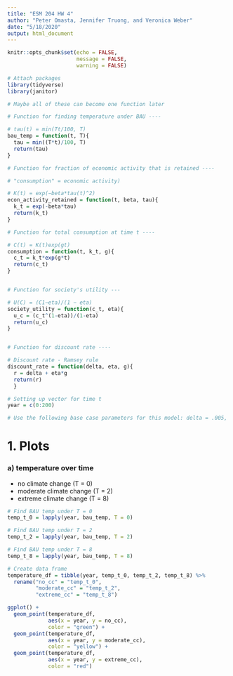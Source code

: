 ```yaml
---
title: "ESM 204 HW 4"
author: "Peter Omasta, Jennifer Truong, and Veronica Weber"
date: "5/18/2020"
output: html_document
---
```


```r
knitr::opts_chunk$set(echo = FALSE,
                      message = FALSE,
                      warning = FALSE)

# Attach packages
library(tidyverse)
library(janitor)
```

```r

# Maybe all of these can become one function later

# Function for finding temperature under BAU ----

# tau(t) = min(Tt/100, T)
bau_temp = function(t, T){
  tau = min((T*t)/100, T)
  return(tau)
}

# Function for fraction of economic activity that is retained ----

# "consumption" = economic activity)

# K(t) = exp(−beta*tau(t)^2)
econ_activity_retained = function(t, beta, tau){
  k_t = exp(-beta*tau)
  return(k_t)
}

# Function for total consumption at time t ----

# C(t) = K(t)exp(gt)
consumption = function(t, k_t, g){
  c_t = k_t*exp(g*t)
  return(c_t)
}


# Function for society's utility ---

# U(C) = (C1−eta)/(1 − eta)
society_utility = function(c_t, eta){
  u_c = (c_t^(1-eta))/(1-eta)
  return(u_c)
}


# Function for discount rate ----

# Discount rate - Ramsey rule
discount_rate = function(delta, eta, g){
  r = delta + eta*g
  return(r)
  }
```

```r

# Setting up vector for time t
year = c(0:200)

# Use the following base case parameters for this model: delta = .005, eta = .5, g = .01, beta = .05.

```

# 1. Plots 

### a) temperature over time

- no climate change (T = 0)
- moderate climate change (T = 2)
- extreme climate change (T = 8)

```r

# Find BAU temp under T = 0
temp_t_0 = lapply(year, bau_temp, T = 0)

# Find BAU temp under T = 2
temp_t_2 = lapply(year, bau_temp, T = 2)

# Find BAU temp under T = 8
temp_t_8 = lapply(year, bau_temp, T = 8)

# Create data frame
temperature_df = tibble(year, temp_t_0, temp_t_2, temp_t_8) %>% 
  rename("no_cc" = "temp_t_0",
         "moderate_cc" = "temp_t_2",
         "extreme_cc" = "temp_t_8")
```

```r

ggplot() +
  geom_point(temperature_df,
             aes(x = year, y = no_cc),
             color = "green") +
  geom_point(temperature_df,
             aes(x = year, y = moderate_cc),
             color = "yellow") +
  geom_point(temperature_df,
             aes(x = year, y = extreme_cc),
             color = "red")
```

